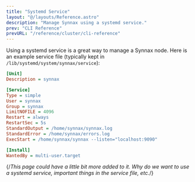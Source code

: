 ```yaml
---
title: "Systemd Service"
layout: "@/layouts/Reference.astro"
description: "Manage Synnax using a systemd service."
prev: "CLI Reference"
prevURL: "/reference/cluster/cli-reference"
---
```


Using a systemd service is a great way to manage a Synnax node. Here is an
example service file (typically kept in `/lib/systemd/system/synnax/service`):

```ini
[Unit]
Description = synnax

[Service]
Type = simple
User = synnax
Group = synnax
LimitNOFILE = 4096
Restart = always
RestartSec = 5s
StandardOutput = /home/synnax/synnax.log
StandardError = /home/synnax/errors.log
ExecStart = /home/synnax/synnax --listen="localhost:9090"

[Install]
WantedBy = multi-user.target
```

{/*This page could have a little bit more added to it. Why do we want to use a
systemd service, important things in the service file, etc.*/}
